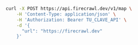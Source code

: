 ```bash cURL
curl -X POST https://api.firecrawl.dev/v1/map \
    -H 'Content-Type: application/json' \
    -H 'Authorization: Bearer TU_CLAVE_API' \
    -d '{
      "url": "https://firecrawl.dev"
    }'
```
